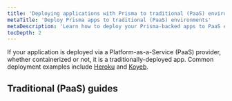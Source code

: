 ```yaml
---
title: 'Deploying applications with Prisma to traditional (PaaS) environments'
metaTitle: 'Deploy Prisma apps to traditional (PaaS) environments'
metaDescription: 'Learn how to deploy your Prisma-backed apps to PaaS environments like Heroku, Koyeb, or AWS EC2'
tocDepth: 2
---
```


<TopBlock>

If your application is deployed via a Platform-as-a-Service (PaaS) provider, whether containerized or not, it is a traditionally-deployed app. Common deployment examples include [Heroku](./deploying-to-heroku) and [Koyeb](./deploying-to-koyeb).

</TopBlock>

## Traditional (PaaS) guides

<Subsections />
